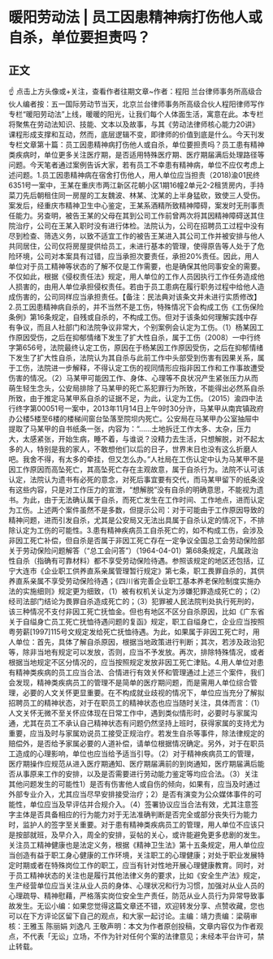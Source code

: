 # 暖阳劳动法 | 员工因患精神病打伤他人或自杀，单位要担责吗？
## 正文
☝ 点击上方头像或+关注，查看作者往期文章~作者：程阳 兰台律师事务所高级合伙人编者按：五一国际劳动节当天，北京兰台律师事务所高级合伙人程阳律师写作专栏“暖阳劳动法”上线，暖暖的阳光，让我们每个人体面生活，寓意在此。本专栏将聚焦在劳动法知识、技能、文本以及故事，与其《劳动法律师核心能力20讲》课程形成支撑和互动，然而，底层逻辑不变，即律师的价值到底是什么。今天刊发专栏文章第十篇：员工因患精神病打伤他人或自杀，单位要担责吗？员工患有精神类疾病时，单位更多关注医疗期，是否适用特殊医疗期、医疗期届满后处理路径等问题。今天笔者通过案例告诉大家，若有员工不幸患有精神病，单位不应仅考虑上述问题。1.员工因患精神病在宿舍打伤他人，用人单位应当担责（2018)渝01民终6351号一案中，王某在重庆市两江新区花朝小区1期16幢2单元2-2租赁房内，手持菜刀先后朝租住同一房屋的工友魏波、林某、沈某的上半身猛砍，致使三人受伤。案发后，经重庆市精神卫生中心鉴定，王某系酒精所致精神障碍，案发时无刑事责任能力。另查明，被告王某的父母在其到公司工作前曾两次将其因精神障碍送其住院治疗，公司在王某入职时没有进行体检。法院认为，公司在招聘员工过程中没有尽到检查、筛选义务，以致不适宜工作的被告王某进入其公司工作并被安排与他人共同居住，公司仅将房屋提供给员工，未进行基本的管理，使得原告等人处于了危险环境，公司对本案具有过错，应当承担次要责任，承担20%责任。因此，用人单位对于员工精神等状态的了解不仅是工作需要，也是确保其他同事安全的需要。不仅如此，根据《侵权责任法》规定，用人单位的工作人员因执行工作任务造成他人损害的，由用人单位承担侵权责任。若由于员工患病在履行职务过程中给他人造成伤害的，公司同样应当承担责任。【备注：民法典对该条文并未进行实质修改】2.员工因患精神病自杀的，并不当然不是工伤，特殊情况下会构成工伤《工伤保险条例》第16条规定，自残或自杀的，不构成工伤。但对于该条如何理解实践中存有争议，而且人社部门和法院争议非常大，个别案例会认定为工伤。（1）杨某因工作原因受伤，之后在抑郁情绪下发生了扩大性自杀，属于工伤（2008）一中行终字第656号，法院最终认定工伤，原因在于杨某因工作原因受伤，之后在抑郁情绪下发生了扩大性自杀，法院认为其自杀与此前工作中头部受到伤害有因果关系，属于工伤，法院进一步解释，不得认定工伤的视同情形应指非因工作和工作事故遭受伤害的情况。（2）马某甲可能因工作、身体、心理等不良状况产生紧张压力从而萌生轻生念头，公安局排除了马某甲的死亡系犯罪行为所致，不能得出必然系自杀所致，由于推定马某甲系自杀的证据不足，为此，认定为工伤。（2015）渝四中法行终字第00051号一案中，2013年11月14日上午9时30分许，马某甲从南宾镇政府办公楼5楼至6楼的楼梯间窗台坠落至院坝内死亡。公安局在马某甲办公室抽屉中提取了马某甲的自书纸条一张，内容为：“……土地拆迁工作太多、太杂，压力大，太感紧张，开始生病，睡不着，与谁说？没精力去生活，只想解脱，对不起太多的人，特别是我的家人，不敢想他们以后的日子，世界末日也没有这么折磨人吧。我舍不得，有太多的牵挂，但又怎么办。”人社局在工伤认定中认为马某甲不是因工作原因而高坠死亡，其高坠死亡存在主观故意，属于自杀行为。法院不认可该认定，法院认为遗书有必死的意念，对死后事宜要有交代，而马某甲留下的纸条没有这些内容，只是对工作压力的宣泄，“想解脱”没有自杀的明确意思，不能视为遗书。为此，由于无法确认属于自杀，而死亡发生在工作时间、工作地点，进而认定为工伤。上述两个案件虽然不是多数，但提示公司：对于可能由于工作原因导致的精神问题，进而引发自杀，尤其是公安局又无法出具属于自杀认定的情况下，不排除认定为工伤的可能性。3.患有精神疾病员工自杀死亡的，如不构成工伤，会涉及非因工死亡补偿，但自杀是否属于非因工死亡存在一定争议全国总工会劳动保险部关于劳动保险问题解答（“总工会问答”）（1964-04-01）第68条规定，凡属政治性自杀（指确有可靠材料）都不享受劳动保险待遇。参照该规定的地区还包括，辽宁大连市《企业职工供养直系亲属管理暂行规定》第七条，职工畏罪自杀的，其供养直系亲属不享受劳动保险待遇；《四川省完善企业职工基本养老保险制度实施办法的实施细则》规定更为细致，（1）被有权机关认定为涉嫌犯罪造成死亡的；（2）经司法部门结论为畏罪自杀造成死亡的；（3）犯罪被人民法院判处执行死刑的，该三种情况不支付非因工死亡抚恤金。但也有地区不区分自杀原因，比如《广东省关于自缢身亡员工死亡抚恤待遇问题的复函》规定，职工自缢身亡，企业应当按照粤劳薪[1997]115号文规定发给死亡抚恤待遇。为此，如果属于非因工死亡时，用人单位：首先，具体了解自杀原因，根据当地政策进行判断；其次，若涉及政治犯等，除非当地有规定可以发放，否则，应当不予发放。再次，排除特殊情况，或者根据当地规定不区分情况的，应当按照规定发放非因工死亡津贴。4.用人单位对患有精神类疾病的员工应当合法、合情进行有效关怀和管理通过上述三个案件，我们会发现，精神类疾病员工的管理不是简单的医疗期问题，而是需用人单位综合管理，必要的人文关怀更显重要。在不构成就业歧视的情况下，单位应当充分了解拟招聘员工的精神状态，对于在职员工的精神状态也应当随时关注，具体而言：（1）人文关怀无微不至关怀应体现在日常工作中，遇到类似情形时，必要时与家属沟通，尤其在员工不承认自己精神状态有问题仍然坚持上班时，获得家属的支持尤为重要，应当及时与家属劝说员工接受正规治疗。若发生自杀等事件，除法律规定的赔偿外，是否给予家属必要的人道补偿，请单位根据情况确定。另外，对于在职员工造成的心理影响，单位也应当给予适当引导。（2）对于精神疾病员工的管理，医疗期操作应规范从进入医疗期通知、医疗期届满前的到岗通知，医疗期届满后能否从事原来工作的安排，以及是否需要进行劳动能力鉴定等均应合法。（3）关注其他问题发生的可能性1）是否有伤害他人或自伤的倾向，如果有，应当及时通过外部专业介入，尤其应当尽早安排接受治疗；2）是否有演变为公众媒体事件的可能性，单位应当及早评估并合规介入。（4）签署协议应当合法有效，尤其注意签字主体是否具备相应的行为能力对于无法准确判断是否完全或部分丧失行为能力时，监护人的签字至关重要。对于患有精神类疾病员工的管理，用人单位不应该只是按部就班，及早介入，周全的安排，妥帖的关心，或许能避免更多悲剧的发生。关注员工精神健康也是法定义务，根据《精神卫生法》第十五条规定，用人单位应当创造有益于职工身心健康的工作环境，关注职工的心理健康；对处于职业发展特定时期或者在特殊岗位工作的职工，应当有针对性地开展心理健康教育。同时，对于员工精神状态的关注也是履行其他法律义务的要求，比如《安全生产法》规定，生产经营单位应当关注从业人员的身体、心理状况和行为习惯，加强对从业人员的心理疏导、精神慰藉，严格落实岗位安全生产责任，防范从业人员行为异常导致事故发生。无讼小编：如果您觉得这篇文章还不错，欢迎转发分享、点赞收藏，您也可以在下方评论区留下自己的观点，和大家一起讨论。主编：靖力责编：梁萌审核：王雅玉 陈丽娟 刘逸凡 王敬声明：本文为作者原创投稿，文章内容仅为作者观点，不代表「无讼」立场，不作为针对任何个案的法律意见；未经本平台许可，禁止转载。